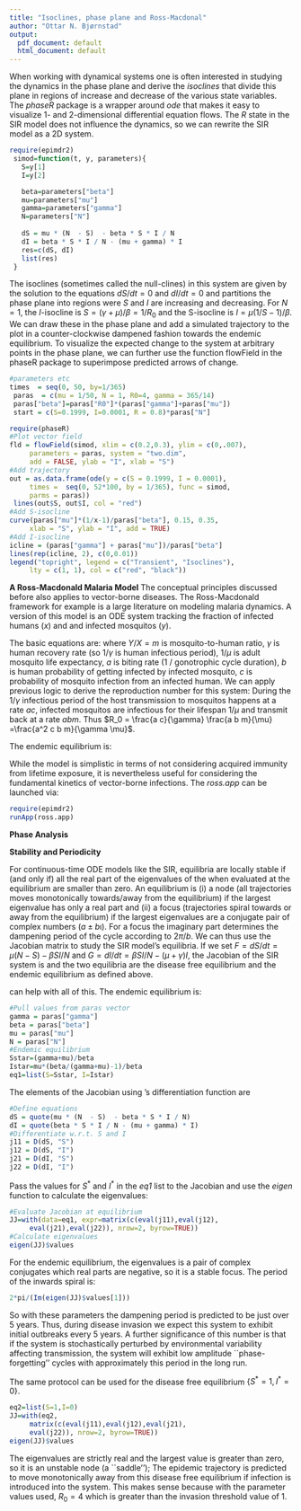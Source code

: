 ```yaml
---
title: "Isoclines, phase plane and Ross-Macdonal"
author: "Ottar N. Bjørnstad"
output:
  pdf_document: default
  html_document: default
---
```



When working with dynamical systems one is often interested in studying the dynamics in the phase plane and derive the *isoclines* that divide this plane in regions of increase and decrease of the various state variables. The *phaseR* package is a wrapper around *ode* that makes it easy to 
visualize 1- and 2-dimensional differential equation flows. The $R$ state in the SIR model does not influence the dynamics, so we can rewrite the SIR model as a 2D system. 

```r
require(epimdr2)
 simod=function(t, y, parameters){
   S=y[1]
   I=y[2]

   beta=parameters["beta"]
   mu=parameters["mu"]
   gamma=parameters["gamma"]
   N=parameters["N"]
   
   dS = mu * (N  - S)  - beta * S * I / N
   dI = beta * S * I / N - (mu + gamma) * I
   res=c(dS, dI)
   list(res)
 }
```

The isoclines (sometimes called the null-clines) in this system are given by the solution to the 
equations $dS/dt=0$ and $dI/dt=0$ and partitions the phase plane into regions 
were $S$ and $I$ are increasing and decreasing. 
For $N=1$, the $I$-isocline is $S = (\gamma +\mu)/\beta = 1/R_0$
and the S-isocline is $I= \mu (1/S-1)/\beta$. We can draw these
in the phase plane and add a simulated trajectory to the plot 
in a counter-clockwise dampened fashion towards the endemic equilibrium. To visualize the expected change to the system at arbitrary points in the phase plane, we can further use the function flowField in the phaseR package to superimpose predicted arrows of change. 

```r
#parameters etc
times  = seq(0, 50, by=1/365)
 paras  = c(mu = 1/50, N = 1, R0=4, gamma = 365/14)
 paras["beta"]=paras["R0"]*(paras["gamma"]+paras["mu"])
 start = c(S=0.1999, I=0.0001, R = 0.8)*paras["N"]

require(phaseR)
#Plot vector field
fld = flowField(simod, xlim = c(0.2,0.3), ylim = c(0,.007), 
     parameters = paras, system = "two.dim", 
     add = FALSE, ylab = "I", xlab = "S")
#Add trajectory
out = as.data.frame(ode(y = c(S = 0.1999, I = 0.0001), 
     times =  seq(0, 52*100, by = 1/365), func = simod, 
     parms = paras))
 lines(out$S, out$I, col = "red")
#Add S-isocline
curve(paras["mu"]*(1/x-1)/paras["beta"], 0.15, 0.35, 
     xlab = "S", ylab = "I", add = TRUE)
#Add I-isocline
icline = (paras["gamma"] + paras["mu"])/paras["beta"]
lines(rep(icline, 2), c(0,0.01))
legend("topright", legend = c("Transient", "Isoclines"),
     lty = c(1, 1), col = c("red", "black"))
```


**A Ross-Macdonald Malaria Model**
The conceptual principles discussed before also applies to vector-borne diseases. The Ross-Macdonald framework for example is a large literature on modeling malaria dynamics. A version of this model is an ODE system tracking the fraction of infected humans ($x$) and and infected mosquitos ($y$).

The basic equations are:
\begin{align}
dx/dt &= (a b Y / X) y (1-x) -\gamma x \\
dy/dt &= a c x (1-y)-  \mu y,
\end{align}
where $Y/X = m$ is mosquito-to-human ratio, $\gamma$ is human recovery rate (so $1/\gamma$ is human infectious period), $1/\mu$ is adult mosquito life expectancy, $a$ is biting rate (1 / gonotrophic cycle duration), $b$ is human probability of getting infected by infected mosquito, $c$ is probability of mosquito infection from an infected human. We can apply previous logic to derive the reproduction number for this system: During the $1/\gamma$ infectious period of the host transmission to mosquitos happens at a rate $a c$, infected mosquitos are infectious for their lifespan $1/\mu$ and transmit back at a rate $a b m$. Thus
$R_0 = \frac{a c}{\gamma} \frac{a b m}{\mu} =\frac{a^2 c b m}{\gamma \mu}$. 

 The endemic equilibrium is:
\begin{align}
x^* &=(R_0-1)/(R_0 + a c / \mu)\\
y^* &=\frac{R_0 - 1}{R_0}\frac{ac/\mu}{1+ac/\mu}
\end{align}

While the model is simplistic in terms of not considering acquired immunity from lifetime exposure, it is nevertheless useful for considering the fundamental kinetics of vector-borne infections. The *ross.app* can be launched via:

```r
require(epimdr2)
runApp(ross.app)
```

**Phase Analysis**

**Stability and Periodicity**

For continuous-time ODE models like the SIR, equilibria are locally stable if (and only if) all the real part of the eigenvalues of the \href{https://en.wikipedia.org/wiki/Jacobian_matrix_and_determinant}{\underline{Jacobian matrix}} when evaluated at the equilibrium are smaller than zero.  An equilibrium is (i) a node (\ie all trajectories moves monotonically towards/away from the equilibrium) if the largest eigenvalue has only a real part and (ii) a focus (\ie trajectories spiral towards or away from the equilibrium) if the largest eigenvalues are a conjugate pair of complex numbers ($a \pm b \imath$).\footnote{And (iii) a center, as is the case for the \href{https://en.wikipedia.org/wiki/Lotka-Volterra_equations}{\underline{Lotka--Volterra predator--prey}} model, if the conjugate pair only has imaginary parts.} For a focus the imaginary part determines the dampening period of the cycle according to $2 \pi / b$. We can thus use the Jacobian matrix to study the SIR model's equilibria. If we set $F = dS/dt = \mu (N  - S)  - \beta S I / N$ and $G =  dI/dt = \beta S I / N - (\mu + \gamma) I$, the Jacobian of the SIR system is
\begin{equation}
\vec{J}=\left( \begin{array}{cc} \frac{\partial F}{\partial S} & \frac{\partial F}{\partial I} \\ \frac{\partial G}{\partial S} & \frac{\partial G}{\partial I}  \end{array} \right),
\end{equation}
and the two equilibria are the disease free equilibrium and the endemic equilibrium as defined above.

\R \phantom{ }can help with all of this. The endemic equilibrium is:
```r
#Pull values from paras vector
gamma = paras["gamma"]
beta = paras["beta"]
mu = paras["mu"]  
N = paras["N"]  
#Endemic equilibrium  
Sstar=(gamma+mu)/beta
Istar=mu*(beta/(gamma+mu)-1)/beta
eq1=list(S=Sstar, I=Istar)
```

\noindent The elements of the Jacobian using \R's differentiation \texttt{D} function are
```r
#Define equations
dS = quote(mu * (N  - S)  - beta * S * I / N)
dI = quote(beta * S * I / N - (mu + gamma) * I)
#Differentiate w.r.t. S and I
j11 = D(dS, "S")
j12 = D(dS, "I")
j21 = D(dI, "S")
j22 = D(dI, "I")
```

Pass the values for $S^*$ and $I^*$ in the *eq1* list to the Jacobian and use the *eigen* function to calculate the eigenvalues:

```r
#Evaluate Jacobian at equilibrium
JJ=with(data=eq1, expr=matrix(c(eval(j11),eval(j12),
     eval(j21),eval(j22)), nrow=2, byrow=TRUE))
#Calculate eigenvalues
eigen(JJ)$values
```

For the endemic equilibrium,  the eigenvalues is a pair of complex conjugates which real parts are negative, so it is a stable focus. The period of the inwards spiral is:
```r
2*pi/(Im(eigen(JJ)$values[1]))
```
So with these parameters the dampening period is predicted to be just over 5 years. Thus, during disease invasion we expect this system to exhibit initial outbreaks every 5 years. A further significance of this number is that if the system is stochastically perturbed by environmental variability affecting transmission, the system will exhibit low amplitude ``phase-forgetting'' cycles  with approximately this period in the long run. 

The same protocol can be used for the disease free equilibrium $\{S^*=1, I^*=0\}$.

```r
eq2=list(S=1,I=0)
JJ=with(eq2, 
     matrix(c(eval(j11),eval(j12),eval(j21),
     eval(j22)), nrow=2, byrow=TRUE))
eigen(JJ)$values
```

The eigenvalues are strictly real and the largest value is greater than zero, so it is an unstable node (a ``saddle''); The epidemic trajectory is predicted to  move monotonically away from this disease free equilibrium if infection is introduced into the system. This makes sense because with the parameter values used, $R_0 = 4$ which is greater than the invasion threshold value of 1. 


